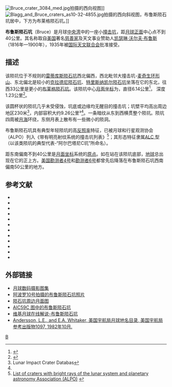 {{lunar crater data
| image=Bruce crater 4102 h1.jpg|
| caption=[[月球轨道器4号|月球轨道器4号]]拍摄的图像<br>（白点是原图像中的瑕疵）
| latitude=1.16
| N_or_S=N
| longitude=0.37
| E_or_W=E
| diameter=6.14公里
| depth=1.23公里
| colong=0
| eponym=[[凯瑟琳·沃尔夫·布鲁斯|凯瑟琳·沃尔夫·布鲁斯]]
}}
[[Image:Bruce_crater_3084_med.jpg|thumb]]拍摄的西向视图]]
[[Image:Blagg_and_Bruce_craters_as10-32-4855.jpg|thumb]]拍摄的西向斜视图，布鲁斯陨石坑居中，下方为布莱格陨石坑。]]

'''布鲁斯陨石坑'''（Bruce）是月球[[中央湾|中央湾]]中的一座小[[撞击坑|撞击坑]]，距[[月球正面|月球正面]]中心点不到40公里。其名称取自[[美国|美国]]著名[[慈善家|慈善家]]及天文事业赞助人[[凯瑟琳·沃尔夫·布鲁斯|凯瑟琳·沃尔夫·布鲁斯]]（1816年—1900年），1935年被[[国际天文联合会|国际天文联合会]]批准接受。

==描述==
该陨坑位于不规则的[[雷蒂库斯陨石坑|雷蒂库斯陨石坑]]西北偏西，西北毗邻大撞击坑-[[麦奇生环形山|麦奇生环形山]]、东北偏北是较小的[[克拉德尼陨石坑|克拉德尼陨石坑]]、[[特里斯纳凯尔陨石坑|特里斯纳凯尔陨石坑]]坐落在它的东北，往西33公里是更小的[[布莱格陨石坑|布莱格陨石坑]]。该陨坑中心[[月面坐标|月面坐标]]为{{Coord|1.16|N|0.37|E|globe:Moon|nogoogle=1|noosm=1}}，直径6.14公里<ref name="IAU">{{Cite web |url=http://planetarynames.wr.usgs.gov/Feature/897 |title=Directory of the International Astronomical Union |access-date=2016-06-13 |archive-date=2019-02-09 |archive-url=https://web.archive.org/web/20190209124528/https://planetarynames.wr.usgs.gov/Feature/897 |dead-url=no }}</ref>，
深度1.23公里<ref>{{Cite web |url=http://fisherka.csolutionshosting.net/astronote/plan/craterdepth/html/CraterDepthFeatureNameWestfall.html |title=John E. Westfall's Atlas of the Lunar Terminator, Cambridge Univ. Press (2000) |accessdate=2016-06-13 |archive-date=2014-12-18 |archive-url=https://archive.today/20141218234310/http://fisherka.csolutionshosting.net/astronote/plan/craterdepth/html/CraterDepthFeatureNameWestfall.html |dead-url=yes }}</ref>。

该圆杯状的陨坑几乎未受侵蚀，坑底或边缘均无醒目的撞击坑；坑壁平均高出周边地区230米<ref name=LICD>Lunar Impact Crater Databas</ref>，内部容积大约9.26公里³<ref name="LICD"/>。一条暗纹从东到西横贯整个陨坑。陨坑四周被[[月海|月海]]环绕，东侧月表上散布有一些微小的陨洞。

布鲁斯陨石坑具有典型年轻陨坑的高[[反照率|反照率]]特征，已被月球和行星观测协会（ALPO）列入《带有明亮射纹系统的撞击坑列表》<ref>[http://www.zone-vx.com/alpo-rays-table.pdf List of craters with bright rays of the lunar system and planetary astronomy Association (ALPO)] {{webarchive|url=https://web.archive.org/web/20160304213831/http://www.zone-vx.com/alpo-rays-table.pdf |date=2016-03-04 }}</ref>；其形态特征隶属[[月球陨石坑#陨石坑分类|ALC 型]]（以该类陨坑的典型代表-“阿尔巴塔尼C坑”所命名）。

距东南偏南不到40公里是[[月面坐标|月面坐标]]系统的[[原点|原点]]。如在站在该陨坑底部，[[地球|地球]]总出现在它的正上方。[[美国|美国]][[勘测者4号|勘测者4号]]和[[勘测者6号|勘测者6号]]都曾先后降落在布鲁斯陨石坑西南偏南50公里的地方。

==参考文献==
{{reflist}}
{{refbegin}}
* {{cite book
  | last1 = Andersson
  | first1 = L. E.
  | last2 = Whitaker
  | first2 = E. A.
  | authorlink2 = Ewen Whitaker
  | date = 1982
  | title = [[NASA|NASA]] Catalogue of Lunar Nomenclature
  | publisher = NASA RP-1097
  | ref = harv
  }}
* {{cite web
  | last = Blue
  | first = Jennifer
  | date = July 25, 2007
  | title = Gazetteer of Planetary Nomenclature
  | publisher = [[United_States_Geological_Survey|USGS]]
  | url = http://planetarynames.wr.usgs.gov/
  | accessdate = 2007-08-05
  | ref = harv
  | archive-date = 2018-12-25
  | archive-url = https://web.archive.org/web/20181225170157/https://planetarynames.wr.usgs.gov/
  | dead-url = no
  }}
* {{cite book
  | last1 = Bussey
  | first1 = B.
  | authorlink1 = Ben Bussey
  | last2 = Spudis
  | first2 = P.
  | authorlink2 = Paul Spudis
  | date = 2004
  | title = The Clementine Atlas of the Moon
  | publisher = Cambridge University Press
  | location = New York
  | isbn = 978-0-521-81528-4
  | ref = harv
  }}
* {{cite book
  | last1 = Cocks
  | first1 = Elijah E.
  | last2 = Cocks
  | first2 = Josiah C.
  | date = 1995
  | title = Who's Who on the Moon: A Biographical Dictionary of Lunar Nomenclature
  | url = https://archive.org/details/isbn_9780936389271
  | publisher = Tudor Publishers
  | isbn = 978-0-936389-27-1
  | ref = harv
  }}
* {{cite web
  | last = McDowell
  | first = Jonathan
  | date = July 15, 2007
  | url = http://host.planet4589.org/astro/lunar/
  | title = Lunar Nomenclature
  | publisher = Jonathan's Space Report
  | accessdate = 2007-10-24
  | ref = harv
  | archive-date = 2018-12-25
  | archive-url = https://web.archive.org/web/20181225170156/http://host.planet4589.org/astro/lunar/
  | dead-url = no
  }}
* {{cite journal| last1 = Menzel| first1 = D. H.| last2 = Minnaert| first2 = M.| last3 = Levin| first3 = B.| last4 = Dollfus| first4 = A.| last5 = Bell| first5 = B.| title = Report on Lunar Nomenclature by the Working Group of Commission 17 of the IAU| doi = 10.1007/BF00171763| journal = Space Science Reviews| volume = 12| issue = 2| pages = 136–186| year = 1971| pmid = | pmc =| bibcode = 1971SSRv...12..136M| ref = harv}}
* {{cite book
  | first = Patrick
  | last = Moore
  | authorlink = Patrick Moore
  | date = 2001
  | title = On the Moon
  | url = https://archive.org/details/patrickmooreonmo00patr
  | publisher = Sterling Publishing Co
  | isbn = 978-0-304-35469-6
  | ref = harv
  }}
* {{cite book
  | first = Fred W.
  | last = Price
  | date = 1988
  | title = The Moon Observer's Handbook
  | publisher = Cambridge University Press
  | isbn = 978-0-521-33500-3
  | ref = harv
  }}
* {{cite book
  | last = Rükl
  | first = Antonín
  | authorlink = Antonín Rükl
  | date = 1990
  | title = Atlas of the Moon
  | publisher = Kalmbach Books
  | isbn = 978-0-913135-17-4
  | ref = harv
  }}
* {{cite book
  | last = Webb
  | first = Rev. T. W.
  | authorlink = Thomas William Webb
  | date = 1962
  | title = Celestial Objects for Common Telescopes
  | url = https://archive.org/details/celestialobjects00webb
  | edition = 6th revised
  | publisher = Dover
  | isbn = 978-0-486-20917-3
  | ref = harv
  }}
* {{cite book
  | first = Ewen A.
  | last = Whitaker
  | authorlink = Ewen Whitaker
  | date = 1999
  | title = Mapping and Naming the Moon
  | publisher = Cambridge University Press
  | isbn = 978-0-521-62248-6
  | ref = harv
  }}
* {{cite book
  | first = Peter T.
  | last = Wlasuk
  | date = 2000
  | title = Observing the Moon
  | publisher = Springer
  | isbn = 978-1-85233-193-1
  | ref = harv
 }}
{{refend}}

==外部链接==
* [http://www.lpi.usra.edu/resources/lunar_orbiter/bin/srch_nam.shtml?Bruce%7C0 月球数码摄影图集] {{Wayback|url=http://www.lpi.usra.edu/resources/lunar_orbiter/bin/srch_nam.shtml?Bruce%7C0 |date=20201130151642 }}
* [http://www.lpi.usra.edu/resources/apollo/search/feature/?feature=Bruce 阿波罗10号拍摄的布鲁斯陨石坑照片] {{Wayback|url=http://www.lpi.usra.edu/resources/apollo/search/feature/?feature=Bruce |date=20201130144433 }}
* [http://www.lpi.usra.edu/resources/mapcatalog/usgs/I548/ 陨石坑周边月面图] {{Wayback|url=http://www.lpi.usra.edu/resources/mapcatalog/usgs/I548/ |date=20160616051916 }}
* [http://www.lpi.usra.edu/resources/mapcatalog/AIC/AIC59C/ AIC59C 图中的布鲁斯陨石坑] {{Wayback|url=http://www.lpi.usra.edu/resources/mapcatalog/AIC/AIC59C/ |date=20160702011827 }}
* [http://the-moon.wikispaces.com/Bruce 维基月球在线解说-布鲁斯陨石坑] {{Wayback|url=http://the-moon.wikispaces.com/Bruce |date=20180507084556 }}
* [http://planet4589.org/astro/lunar/RP-1097.pdf Andersson, L.E., and E.A. Whitaker, 美国宇航局月球地名目录, 美国宇航局参考出版物1097, 1982年10月.] {{Wayback|url=http://planet4589.org/astro/lunar/RP-1097.pdf |date=20141006125838 }}

[[Category:月球环形山|B]]
{{月球环形山 (A-B)}}